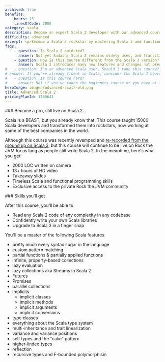 ```yaml
---
archived: true
benefits:
    hours: 13
    linesOfCode: 2000
category: scala
description: Become an expert Scala 2 developer with our advanced course. Master Scala 2 and functional programming through clear lessons, practical exercises, and a smooth learning curve. Ideal for those already comfortable with Scala 2 essentials, this course will elevate your coding skills to the next level.
difficulty: advanced
excerpt: <p>Become a Scala 3 rockstar by mastering Scala 3 and functional programming with our comprehensive, hands-on advanced course</p>
faqs:
    - question: Is Scala 2 outdated?
      answer: Not yet &ndash; Scala 2 remains widely used, and transitioning to Scala 3 will take time. Additionally, most features you'll learn in this course are still relevant to Scala 3.
    - question: How is this course different from the Scala 3 version?
      answer: Scala 3 introduces many new features and changes not present in Scala 2. The Scala 3 version also includes improved explanations of complex topics, new exercises, a smoother learning curve, and more code.
#   - question: I'm an advanced Scala user. Should I take this course?
# answer: If you're already fluent in Scala, consider the Scala 3 course; you'll likely find it valuable and informative.
#   - question: Is this course hard?
#     answer: Not if you've taken the beginners course or you have at least a year of Scala experience. I've designed the course to give you a challenge, but not too much that it becomes frustrating. In case you struggle with something, we have a whole group on Slack for discussions, and I'm responsive.
heroImage: images/advanced-scala-old.png
title: Advanced Scala 2
pricingPlanId: 1769641
---
```



<CourseLayout>
<Fragment slot="goal">
### Become a pro, still live on Scala 2.

Scala is a BEAST, but you already know that. This course taught 15000 Scala developers and transformed them into rockstars, now working at some of the best companies in the world.

Although this course was recently revamped and [re-recorded from the ground up on Scala 3](/courses/advanced-scala), but this course will continue to be live on Rock the JVM for as long as people still write Scala 2. In the meantime, here's what you get:

- 2000 LOC written on camera
- 13+ hours of HD video
- Takeaway slides
- Timeless Scala and functional programming skills
- Exclusive access to the private Rock the JVM community

</Fragment>

<Fragment slot="skills">
### Skills you'll get

After this course, you'll be able to

- Read any Scala 2 code of any complexity in any codebase
- Confidently write your own Scala libraries
- Upgrade to Scala 3 in a finger snap

You'll be a master of the following Scala features:

- pretty much every syntax sugar in the language
- custom pattern matching
- partial functions & partially applied functions
- infinite, property-based collections
- lazy evaluation
- lazy collections aka Streams in Scala 2
- Futures
- Promises
- parallel collections
- implicits
    - implicit classes
    - implicit methods
    - implicit arguments
    - implicit conversions
- type classes
- everything about the Scala type system
- multi-inheritance and trait linearization
- variance and variance positions
- self types and the "cake" pattern
- higher-linded types
- reflection
- recursive types and F-bounded polymorphism

</Fragment>

</CourseLayout>
